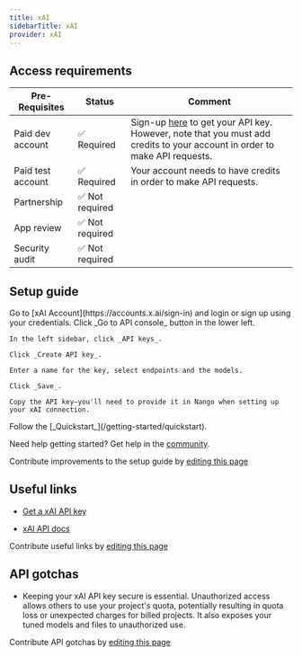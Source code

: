 ```yaml
---
title: xAI
sidebarTitle: xAI
provider: xAI
---
```





<Overview />
<PreBuiltTooling />
<PreBuiltUseCases />

## Access requirements
| Pre-Requisites | Status | Comment|
| - | - | - |
| Paid dev account | ✅ Required |Sign-up [here](https://accounts.x.ai/sign-up) to get your API key. However, note that you must add credits to your account in order to make API requests. |
| Paid test account | ✅ Required | Your account needs to have credits in order to make API requests. |
| Partnership | ✅ Not required | |
| App review | ✅ Not required |  |
| Security audit | ✅ Not required | |

## Setup guide

<Steps>
  <Step title="Login/Sign-up to your xAI Account">
    Go to [xAI Account](https://accounts.x.ai/sign-in) and login or sign up using your credentials.
  </Step>

  <Step title="Generate xAI API key">
    Click _Go to API console_ button in the lower left. 

    In the left sidebar, click _API keys_.

    Click _Create API key_.

    Enter a name for the key, select endpoints and the models.

    Click _Save_.
    
    Copy the API key—you'll need to provide it in Nango when setting up your xAI connection.
  </Step>

  <Step title="Next">
    Follow the [_Quickstart_](/getting-started/quickstart).
  </Step>
</Steps>


<Tip>Need help getting started? Get help in the [community](https://nango.dev/slack).</Tip>

<Note>Contribute improvements to the setup guide by [editing this page](https://github.com/nangohq/nango/tree/master/docs-v2/integrations/all/xai.mdx)</Note>


## Useful links

-   [Get a xAI API key](https://accounts.x.ai/sign-in)

-   [xAI API docs](https://docs.x.ai/docs)


<Note>Contribute useful links by [editing this page](https://github.com/nangohq/nango/tree/master/docs-v2/integrations/all/xai.mdx)</Note>

## API gotchas

- Keeping your xAI API key secure is essential. Unauthorized access allows others to use your project's quota, potentially resulting in quota loss or unexpected charges for billed projects. It also exposes your tuned models and files to unauthorized use.


<Note>Contribute API gotchas by [editing this page](https://github.com/nangohq/nango/tree/master/docs-v2/integrations/all/xai.mdx)</Note>
